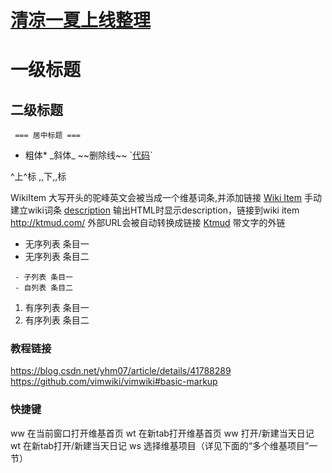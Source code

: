= [[清凉一夏上线整理]] =


= 一级标题 =
== 二级标题  ==
  === 居中标题 === 

*粗体* _斜体_ ~~删除线~~  `[[代码]]`

^上^标   ,,下,,标

WikiItem 大写开头的驼峰英文会被当成一个维基词条,并添加链接
[[Wiki Item]] 手动建立wiki词条
[[wiki item | description]] 输出HTML时显示description，链接到wiki item
http://ktmud.com/  外部URL会被自动转换成链接
[http://ktmud.com Ktmud]  带文字的外链


* 无序列表 条目一
* 无序列表 条目二 
  - 子列表 条目一
  - 自列表 条目二

# 有序列表 条目一
# 有序列表 条目二

=== 教程链接 ===
https://blog.csdn.net/yhm07/article/details/41788289
https://github.com/vimwiki/vimwiki#basic-markup

=== 快捷键 ===
<leader>ww 在当前窗口打开维基首页
<leader>wt 在新tab打开维基首页
<leader>w<leader>w 打开/新建当天日记
<leader>w<keader>t 在新tab打开/新建当天日记
<leader>ws 选择维基项目（详见下面的“多个维基项目”一节）
